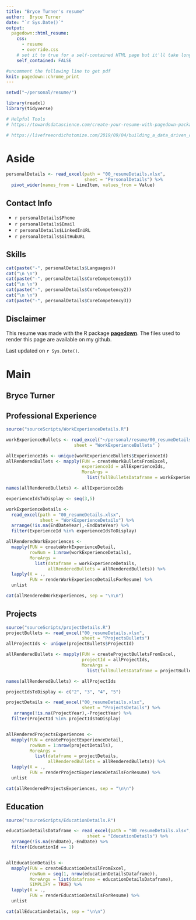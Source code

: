 ```yaml
---
title: "Bryce Turner's resume"
author:  Bryce Turner
date: "`r Sys.Date()`"
output:
  pagedown::html_resume:
    css: 
      - resume
      - override.css
    # set it to true for a self-contained HTML page but it'll take longer to render
    self_contained: FALSE

#uncomment the following line to get pdf
knit: pagedown::chrome_print
---
```



```r
setwd("~/personal/resume/")

library(readxl)
library(tidyverse)

# Helpful Tools
# https://towardsdatascience.com/create-your-resume-with-pagedown-package-in-r-123ca6310d52

# https://livefreeordichotomize.com/2019/09/04/building_a_data_driven_cv_with_r/

```

Aside
================================================================================

```r
personalDetails <- read_excel(path = "00_resumeDetails.xlsx",
                              sheet = "PersonalDetails") %>% 
  pivot_wider(names_from = LineItem, values_from = Value)
```


Contact Info {#contact}
--------------------------------------------------------------------------------

- <i class="fa fa-phone"></i> `r personalDetails$Phone`
- <i class="fa fa-envelope"></i> `r personalDetails$Email`
- <i class="fa fa-linkedin"></i> `r personalDetails$LinkedInURL`
- <i class="fa fa-github"></i> `r personalDetails$GitHubURL`


Skills {#skills}
--------------------------------------------------------------------------------

```r

cat(paste("-", personalDetails$Languages))
cat("\n \n")
cat(paste("-", personalDetails$CoreCompetency1))
cat("\n \n")
cat(paste("-", personalDetails$CoreCompetency2))
cat("\n \n")
cat(paste("-", personalDetails$CoreCompetency3))

```


Disclaimer {#disclaimer}
--------------------------------------------------------------------------------

This resume was made with the R package [**pagedown**](https://github.com/rstudio/pagedown). 
The files used to render this page are available on my github.

Last updated on `r Sys.Date()`.


Main
================================================================================

Bryce Turner {#title}
--------------------------------------------------------------------------------

Professional Experience {data-icon=suitcase}
--------------------------------------------------------------------------------
```r
source("sourceScripts/WorkExperienceDetails.R")

workExperienceBullets <- read_excel("~/personal/resume/00_resumeDetails.xlsx",
                          sheet = "WorkExperienceBullets" )

allExperienceIds <- unique(workExperienceBullets$ExperienceId)
allRenderedBullets <- mapply(FUN = createWorkBulletsFromExcel,
                             experienceId = allExperienceIds,
                             MoreArgs = 
                               list(fullBulletsDataframe = workExperienceBullets))

names(allRenderedBullets) <- allExperienceIds

experienceIdsToDisplay <- seq(3,5)

workExperienceDetails <-
  read_excel(path = "00_resumeDetails.xlsx",
             sheet = "WorkExperienceDetails") %>% 
  arrange(!is.na(EndDateYear),-EndDateYear) %>% 
  filter(ExperienceId %in% experienceIdsToDisplay)

allRenderedWorkExperiences <- 
  mapply(FUN = createWorkExperienceDetail,
         rowNum = 1:nrow(workExperienceDetails),
         MoreArgs = 
           list(dataframe = workExperienceDetails,
                allRenderedBullets = allRenderedBullets)) %>% 
  lapply(X = .,
         FUN = renderWorkExperienceDetailsForResume) %>% 
  unlist
```

```r
cat(allRenderedWorkExperiences, sep = "\n\n")
```

Projects {data-icon=laptop}
--------------------------------------------------------------------------------
```r
source("sourceScripts/projectDetails.R")
projectBullets <- read_excel("00_resumeDetails.xlsx",
                             sheet = "ProjectsBullets")
allProjectIds <- unique(projectBullets$ProjectId)

allRenderedBullets <- mapply(FUN = createProjectBulletsFromExcel,
                             projectId = allProjectIds,
                             MoreArgs = 
                               list(fullBulletsDataframe = projectBullets))

names(allRenderedBullets) <- allProjectIds

projectIdsToDisplay <- c("2", "3", "4", "5")

projectDetails <- read_excel("00_resumeDetails.xlsx",
                             sheet = "ProjectsDetails") %>% 
   arrange(!is.na(ProjectYear),-ProjectYear) %>% 
  filter(ProjectId %in% projectIdsToDisplay)


allRenderedProjectsExperiences <- 
  mapply(FUN = createProjectExperienceDetail,
         rowNum = 1:nrow(projectDetails),
         MoreArgs = 
           list(dataframe = projectDetails,
                allRenderedBullets = allRenderedBullets)) %>% 
  lapply(X = .,
         FUN = renderProjectExperienceDetailsForResume) %>% 
  unlist
```

```r
cat(allRenderedProjectsExperiences, sep = "\n\n")
```

Education {data-icon=graduation-cap data-concise=true}
--------------------------------------------------------------------------------
```r
source("sourceScripts/EducationDetails.R")

educationDetailsDataframe <- read_excel(path = "00_resumeDetails.xlsx",
                               sheet = "EducationDetails") %>% 
  arrange(!is.na(EndDate),-EndDate) %>% 
  filter(EducationId == 1)


allEducationDetails <- 
  mapply(FUN = createEducationDetailFromExcel,
         rowNum = seq(1, nrow(educationDetailsDataframe)),
         MoreArgs = list(dataframe = educationDetailsDataframe),
         SIMPLIFY = TRUE) %>% 
  lapply(X = .,
         FUN = renderEducationDetailsForResume) %>% 
  unlist

```

```r
cat(allEducationDetails, sep = "\n\n")
```

